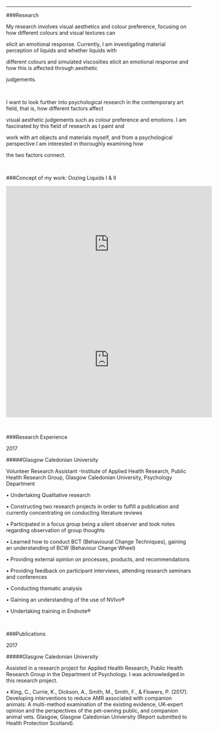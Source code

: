 ---

###Research 
&nbsp;

My research involves visual aesthetics and colour preference, focusing on how different colours and visual textures can 

elicit an emotional response. Currently, I am investigating material perception of liquids and whether liquids with 

different colours and simulated viscosities elicit an emotional response and how this is affected through aesthetic 

judgements.

&nbsp;

I want to look further into psychological research in the contemporary art field, that is, how different factors affect 

visual aesthetic judgements such as colour preference and emotions. I am fascinated by this field of research as I paint and 

work with art objects and materials myself, and from a psychological perspective I am interested in thoroughly examining how 

the two factors connect. 

&nbsp; 

###Concept of my work: Oozing Liquids I & II

<iframe width="560" height="315" src="https://www.youtube.com/embed/M5xnAdVPbgQ" frameborder="0" gesture="media" allowfullscreenfloat></iframe>
</iframe><iframe width="560" height="315" src="https://www.youtube.com/embed/mE9VpirfhGk" frameborder="0" gesture="media" allowfullscreenfloat></iframe>

&nbsp; 

###Research Experience

2017 

#####Glasgow Caledonian University 

Volunteer Research Assistant -Institute of Applied Health Research, Public Health Research Group, Glasgow Caledonian University, Psychology Department

• Undertaking Qualitative research

• Constructing two research projects in order to fulfill a publication and currently concentrating on conducting literature    reviews

• Participated in a focus group being a silent observer and took notes regarding observation of group thoughts

• Learned how to conduct BCT (Behavioural Change Techniques), gaining an understanding of BCW (Behaviour Change Wheel)

• Providing external opinion on processes, products, and recommendations 

• Providing feedback on participant interviews, attending research seminars and conferences 

• Conducting thematic analysis 

• Gaining an understanding of the use of NVIvo® 

• Undertaking training in Endnote® 

&nbsp;

###Publications 

2017

#####Glasgow Caledonian University 

Assisted in a research project for Applied Health Research, Public Health Research Group in the Department of Psychology. I was acknowledged in this research project.  

•	 King, C., Currie, K., Dickson, A., Smith, M., Smith, F., & Flowers, P. (2017). Developing interventions to reduce AMR associated with companion animals: A multi-method examination of the existing evidence, UK-expert opinion and the perspectives of the pet-owning public, and companion animal vets. Glasgow, Glasgow Caledonian University (Report submitted to Health Protection Scotland).


 
